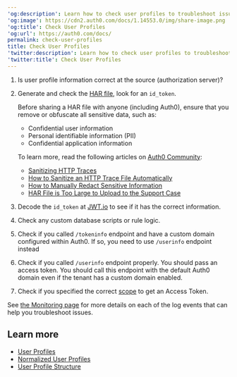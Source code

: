 ---
'og:description': Learn how to check user profiles to troubleshoot issues
'og:image': https://cdn2.auth0.com/docs/1.14553.0/img/share-image.png
'og:title': Check User Profiles
'og:url': https://auth0.com/docs/
permalink: check-user-profiles
title: Check User Profiles
'twitter:description': Learn how to check user profiles to troubleshoot issues
'twitter:title': Check User Profiles
---
1. Is user profile information correct at the source (authorization server)?
2. Generate and check the [HAR file](/docs/troubleshoot/troubleshooting-tools/generate-and-analyze-har-files), look for an `id_token`.

   <Warning>

   Before sharing a HAR file with anyone (including Auth0), ensure that you remove or obfuscate all sensitive data, such as:

   * Confidential user information
   * Personal identifiable information (PII)
   * Confidential application information

   To learn more, read the following articles on [Auth0 Community](https://community.auth0.com):

   * [Sanitizing HTTP Traces](https://community.auth0.com/t/sanitizing-http-traces/119488)
   * [How to Sanitize an HTTP Trace File Automatically](https://community.auth0.com/t/how-to-sanitize-a-http-trace-file-automatically/120583)
   * [How to Manually Redact Sensitive Information](https://community.auth0.com/t/how-to-manually-redact-sensitive-information/122554)
   * [HAR File is Too Large to Upload to the Support Case](https://community.auth0.com/t/har-file-is-too-large-to-upload-to-the-support-case/122488)
   </Warning>
3. Decode the `id_token` at [JWT.io](https://jwt.io) to see if it has the correct information.
4. Check any custom database scripts or rule logic.
5. Check if you called `/tokeninfo` endpoint and have a custom domain configured within Auth0. If so, you need to use `/userinfo` endpoint instead
6. Check if you called `/userinfo` endpoint properly. You should pass an access token. You should call this endpoint with the default Auth0 domain even if the tenant has a custom domain enabled.
7. Check if you specified the correct [scope](/docs/get-started/apis/scopes) to get an Access Token.

<Callout icon="file-lines" color="#0EA5E9" iconType="regular">

See [the Monitoring page](/docs/deploy-monitor/monitor) for more details on each of the log events that can help you troubleshoot issues.

</Callout>

## Learn more

* [User Profiles](/docs/manage-users/user-accounts/user-profiles)
* [Normalized User Profiles](/docs/manage-users/user-accounts/user-profiles/normalized-user-profiles)
* [User Profile Structure](/docs/manage-users/user-accounts/user-profiles/user-profile-structure)